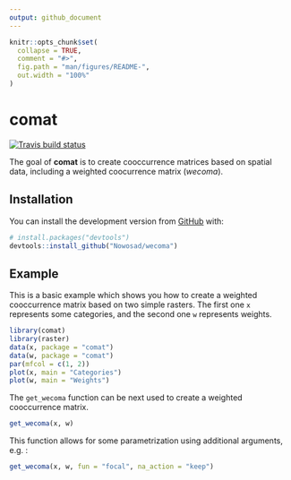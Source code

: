 ```yaml
---
output: github_document
---
```


<!-- README.md is generated from README.Rmd. Please edit that file -->

```r
knitr::opts_chunk$set(
  collapse = TRUE,
  comment = "#>",
  fig.path = "man/figures/README-",
  out.width = "100%"
)
```
# comat

<!-- badges: start -->
[![Travis build status](https://travis-ci.org/Nowosad/wecoma.svg?branch=master)](https://travis-ci.org/Nowosad/wecoma)
<!-- badges: end -->

The goal of **comat** is to create cooccurrence matrices based on spatial data, including a weighted coocurrence matrix (*wecoma*).

## Installation

<!-- You can install the released version of comat from [CRAN](https://CRAN.R-project.org) with: -->

<!-- ``` r -->
<!-- install.packages("comat") -->
<!-- ``` -->

You can install the development version from [GitHub](https://github.com/) with:

``` r
# install.packages("devtools")
devtools::install_github("Nowosad/wecoma")
```
## Example

This is a basic example which shows you how to create a weighted cooccurrence matrix based on two simple rasters. 
The first one `x` represents some categories, and the second one `w` represents weights.

```r
library(comat)
library(raster)
data(x, package = "comat")
data(w, package = "comat")
par(mfcol = c(1, 2))
plot(x, main = "Categories")
plot(w, main = "Weights")
```

The `get_wecoma` function can be next used to create a weighted cooccurrence matrix.

```r
get_wecoma(x, w)
```

This function allows for some parametrization using additional arguments, e.g. :

```r
get_wecoma(x, w, fun = "focal", na_action = "keep")
```

